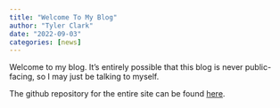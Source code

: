```yaml
---
title: "Welcome To My Blog"
author: "Tyler Clark"
date: "2022-09-03"
categories: [news]
---
```


Welcome to my blog. It's entirely possible that this blog is never public-
facing, so I may just be talking to myself.

The github repository for the entire site can be found <a href="https://github.com/tclark89/quarto-blog">here</a>.